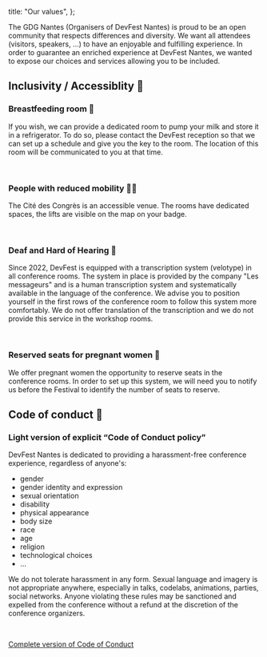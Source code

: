   title: "Our values",
};

<PrimarySection>
The GDG Nantes (Organisers of DevFest Nantes) is proud to be an open community that respects differences and diversity. We want all attendees (visitors, speakers, …) to have an enjoyable and fulfilling experience. In order to guarantee an enriched experience at DevFest Nantes, we wanted to expose our choices and services allowing you to be included.

<br/>

## Inclusivity / Accessiblity 🦾

### Breastfeeding room 🤱

If you wish, we can provide a dedicated room to pump your milk and store it in a refrigerator. To do so, please contact the DevFest reception so that we can set up a schedule and give you the key to the room. The location of this room will be communicated to you at that time.

<br/>

### People with reduced mobility 🧑‍🦽

The Cité des Congrès is an accessible venue. The rooms have dedicated spaces, the lifts are visible on the map on your badge.

<br/>

### Deaf and Hard of Hearing 🦻

Since 2022, DevFest is equipped with a transcription system (velotype) in all conference rooms. The system in place is provided by the company "Les messageurs" and is a human transcription system and systematically available in the language of the conference. We advise you to position yourself in the first rows of the conference room to follow this system more comfortably. We do not offer translation of the transcription and we do not provide this service in the workshop rooms. 

<br/>

### Reserved seats for pregnant women 🤰

We offer pregnant women the opportunity to reserve seats in the conference rooms. In order to set up this system, we will need you to notify us before the Festival to identify the number of seats to reserve.

## Code of conduct 💆

### Light version of explicit “Code of Conduct policy”

DevFest Nantes is dedicated to providing a harassment-free conference experience, regardless of anyone's:

- gender
- gender identity and expression
- sexual orientation
- disability
- physical appearance
- body size
- race
- age
- religion
- technological choices
- ...

We do not tolerate harassment in any form. Sexual language and imagery is not appropriate anywhere, especially in talks, codelabs, animations, parties, social networks. Anyone violating these rules may be sanctioned and expelled from the conference without a refund at the discretion of the conference organizers.

<br/>

[Complete version of Code of Conduct](/code-of-conduct)

</PrimarySection>